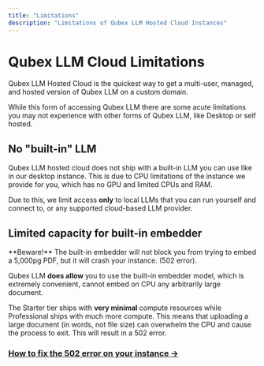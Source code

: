 ```yaml
---
title: "Limitations"
description: "Limitations of Qubex LLM Hosted Cloud Instances"
---
```



# Qubex LLM Cloud Limitations

Qubex LLM Hosted Cloud is the quickest way to get a multi-user, managed, and hosted version of Qubex LLM on a custom domain.

While this form of accessing Qubex LLM there are some acute limitations you may not experience with other forms of Qubex LLM, like Desktop or self hosted.

## No "built-in" LLM

Qubex LLM hosted cloud does not ship with a built-in LLM you can use like in our desktop instance. This is due to CPU limitations of the instance we provide for you, which has no GPU and limited CPUs and RAM.

Due to this, we limit access **only** to local LLMs that you can run yourself and connect to, or any supported cloud-based LLM provider.

## Limited capacity for built-in embedder

<Callout type="error" emoji="️‼️">
  **Beware!** The built-in embedder will not block you from trying to embed a
  5,000pg PDF, but it will crash your instance. (502 error).
</Callout>

Qubex LLM **does allow** you to use the built-in embedder model, which is extremely convenient, cannot embed on CPU any arbitrarily large document.

The Starter tier ships with **very minimal** compute resources while Professional ships with much more compute. This means that uploading a large document (in words, not file size) can overwhelm the CPU and cause
the process to exit. This will result in a 502 error.

### [How to fix the 502 error on your instance &rarr;](./error-502.mdx)
